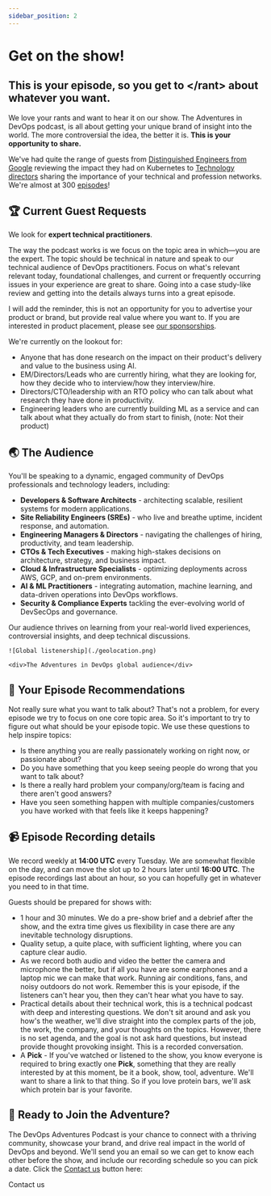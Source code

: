 ```yaml
---
sidebar_position: 2
---
```


# Get on the show!

## **This is your episode, so you get to \</rant> about whatever you want.**

We love your rants and want to hear it on our show. The Adventures in DevOps podcast, is all about getting your unique brand of insight into the world. The more controversial the idea, the better it is. **This is your opportunity to share.**

We've had quite the range of guests from [Distinguished Engineers from Google](/episodes/2024/10/10/balancing-technical-skills-in-high-stakes) reviewing the impact they had on Kubernetes to [Technology directors](/episodes/2024/09/26/mastermind-groups-are-transformative) sharing the importance of your technical and profession networks. We're almost at 300 [episodes](/episodes)!

## 🏆 Current Guest Requests
We look for **expert technical practitioners**.

The way the podcast works is we focus on the topic area in which—you are the expert. The topic should be technical in nature and speak to our technical audience of DevOps practitioners. Focus on what's relevant relevant today, foundational challenges, and current or frequently occurring issues in your experience are great to share. Going into a case study-like review and getting into the details always turns into a great episode.

I will add the reminder, this is not an opportunity for you to advertise your product or brand, but provide real value where you want to. If you are interested in product placement, please see [our sponsorships](./sponsorship/index.mdx).

We're currently on the lookout for:

* Anyone that has done research on the impact on their product's delivery and value to the business using AI.
* EM/Directors/Leads who are currently hiring, what they are looking for, how they decide who to interview/how they interview/hire.
* Directors/CTO/leadership with an RTO policy who can talk about what research they have done in productivity.
* Engineering leaders who are currently building ML as a service and can talk about what they actually do from start to finish, (note: Not their product)

## 🌏 The Audience

You'll be speaking to a dynamic, engaged community of DevOps professionals and technology leaders, including:  

- **Developers & Software Architects** - architecting scalable, resilient systems for modern applications.
- **Site Reliability Engineers (SREs)** - who live and breathe uptime, incident response, and automation.
- **Engineering Managers & Directors** - navigating the challenges of hiring, productivity, and team leadership.
- **CTOs & Tech Executives** - making high-stakes decisions on architecture, strategy, and business impact.
- **Cloud & Infrastructure Specialists** - optimizing deployments across AWS, GCP, and on-prem environments.
- **AI & ML Practitioners** - integrating automation, machine learning, and data-driven operations into DevOps workflows.
- **Security & Compliance Experts** tackling the ever-evolving world of DevSecOps and governance.

Our audience thrives on learning from your real-world lived experiences, controversial insights, and deep technical discussions.

<div className="image-wrapper image-md">

    ![Global listenership](./geolocation.png)

    <div>The Adventures in DevOps global audience</div>

</div>

## 📝 Your Episode Recommendations
Not really sure what you want to talk about? That's not a problem, for every episode we try to focus on one core topic area. So it's important to try to figure out what should be your episode topic. We use these questions to help inspire topics:

* Is there anything you are really passionately working on right now, or passionate about?
* Do you have something that you keep seeing people do wrong that you want to talk about?
* Is there a really hard problem your company/org/team is facing and there aren't good answers?
* Have you seen something happen with multiple companies/customers you have worked with that feels like it keeps happening?

## 📹 Episode Recording details

We record weekly at **14:00 UTC** every Tuesday. We are somewhat flexible on the day, and can move the slot up to 2 hours later until **16:00 UTC**. The episode recordings last about an hour, so you can hopefully get in whatever you need to in that time.

Guests should be prepared for shows with:
* 1 hour and 30 minutes. We do a pre-show brief and a debrief after the show, and the extra time gives us flexibility in case there are any inevitable technology disruptions.
* Quality setup, a quite place, with sufficient lighting, where you can capture clear audio.
* As we record both audio and video the better the camera and microphone the better, but if all you have are some earphones and a laptop mic we can make that work. Running air conditions, fans, and noisy outdoors do not work. Remember this is your episode, if the listeners can't hear you, then they can't hear what you have to say.
* Practical details about their technical work, this is a technical podcast with deep and interesting questions. We don't sit around and ask you how's the weather, we'll dive straight into the complex parts of the job, the work, the company, and your thoughts on the topics. However, there is no set agenda, and the goal is not ask hard questions, but instead provide thought provoking insight. This is a recorded conversation.
* A **Pick** - If you've watched or listened to the show, you know everyone is required to bring exactly one **Pick**, something that they are really interested by at this moment, be it a book, show, tool, adventure. We'll want to share a link to that thing. So if you love protein bars, we'll ask which protein bar is your favorite.

## 📍 Ready to Join the Adventure?
The DevOps Adventures Podcast is your chance to connect with a thriving community, showcase your brand, and drive real impact in the world of DevOps and beyond. We'll send you an email so we can get to know each other before the show, and include our recording schedule so you can pick a date. Click the [Contact us](mailto:scheduling@adventuresindevops.com) button here:


<StylizedButton href="mailto:scheduling@adventuresindevops.com">
    Contact us
</StylizedButton>